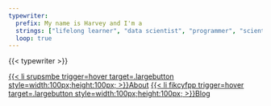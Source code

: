 ```yaml
---
typewriter:
  prefix: My name is Harvey and I'm a
  strings: ["lifelong learner", "data scientist", "programmer", "scientist", "full-stack developer", "database builder", "problem solver", "leader", 'conference organizer']
  loop: true
---
```


{{< typewriter >}}

<div class="inline-buttons">

<a href="about.html" class="largebutton">{{< li srupsmbe trigger=hover target=.largebutton style=width:100px;height:100px; >}}About</a>
<a href="posts/" class="largebutton">{{< li fikcyfpp trigger=hover target=.largebutton style=width:100px;height:100px; >}}Blog</a>

</div>

